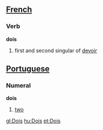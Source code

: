 ==[[French]]==
===Verb===
'''dois'''

#first and second singular of [[devoir]]

==[[Portuguese]]==
===Numeral===
'''dois'''

#[[two]]

[[gl:Dois]]
[[hu:Dois]]
[[pt:Dois]]